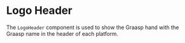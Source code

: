 


<Meta of={LogoHeaderStories}/>

# Logo Header

The `LogoHeader` component is used to show the Graasp hand with the Graasp name
in the header of each platform.

<Canvas of={LogoHeaderStories.Default}/>
